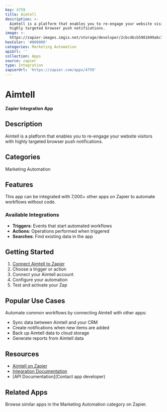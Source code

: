 ```yaml
---
key: 4759
title: Aimtell
description: >-
  Aimtell is a platform that enables you to re-engage your website visitors with
  highly targeted browser push notifications.
image: >-
  https://zapier-images.imgix.net/storage/developer/2cbc4bcb5981699a6c734725c252543a.png?auto=format%2Ccompress&ixlib=python-3.0.0&q=50
hexColor: '#000000'
categories: Marketing Automation
apiUrl: ''
collection: Apps
source: zapier
type: Integration
zapierUrl: 'https://zapier.com/apps/4759'
---
```

# Aimtell

**Zapier Integration App**

## Description

Aimtell is a platform that enables you to re-engage your website visitors with highly targeted browser push notifications.

## Categories

Marketing Automation

## Features

This app can be integrated with 7,000+ other apps on Zapier to automate workflows without code.

### Available Integrations

- **Triggers**: Events that start automated workflows
- **Actions**: Operations performed when triggered
- **Searches**: Find existing data in the app

## Getting Started

1. [Connect Aimtell to Zapier](https://zapier.com/apps/4759)
2. Choose a trigger or action
3. Connect your Aimtell account
4. Configure your automation
5. Test and activate your Zap

## Popular Use Cases

Automate common workflows by connecting Aimtell with other apps:

- Sync data between Aimtell and your CRM
- Create notifications when new items are added
- Back up Aimtell data to cloud storage
- Generate reports from Aimtell data

## Resources

- [Aimtell on Zapier](https://zapier.com/apps/4759)
- [Integration Documentation](https://zapier.com/apps/4759/integrations)
- [API Documentation](Contact app developer)

## Related Apps

Browse similar apps in the Marketing Automation category on Zapier.
